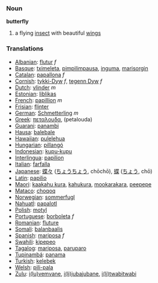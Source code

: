 === Noun ===

'''butterfly'''

# a flying [[insect]] with beautiful [[wing]]s

=== Translations ===
*[[Albanian]]: [[flutur]] ''f''
*[[Basque]]: [[tximeleta]], [[pimpilimpausa]], [[inguma]], [[marisorgin]]
*[[Catalan]]: [[papallona]] ''f''
*[[Cornish]]: [[tykki-Dyw]] ''f'', [[tegenn Dyw]] ''f''
*[[Dutch]]: [[vlinder]] ''m''
*[[Estonian]]: [[liblikas]]
*[[French]]: [[papillion]] ''m''
*[[Frisian]]: [[flinter]]
*[[German]]: [[Schmetterling]] ''m''
*[[Greek]]: [[πεταλουδα]], (petalouda)
*[[Guarani]]: [[panambi]]
*[[Hausa]]: [[balebale]]
*[[Hawaiian]]: [[pulelehua]]
*[[Hungarian]]: [[pillangó]]
*[[Indonesian]]: [[kupu-kupu]]
*[[Interlingua]]: [[papilion]]
*[[Italian]]: [[farfalla]]
*[[Japanese]]: [[蝶々]] ([[ちょうちょう]], chōchō), [[蝶]] ([[ちょう]], chō)
*[[Latin]]: [[papilio]]
*[[Maori]]: [[kaakahu kura]], [[kahukura]], [[mookarakara]], [[peepepe]]
*[[Mataco]]: [[choqoq]]
*[[Norwegian]]: [[sommerfugl]]
*[[Nahuatl]]: [[papalotl]]
*[[Polish]]: [[motyl]]
*[[Portuguese]]: [[borboleta]] ''f''
*[[Romanian]]: [[fluture]]
*[[Somali]]: [[balanbaalis]]
*[[Spanish]]: [[mariposa]] ''f''
*[[Swahili]]: [[kipepeo]]
*[[Tagalog]]: [[mariposa]], [[paruparo]]
*[[Tupinambá]]: [[panama]]
*[[Turkish]]: [[kelebek]]
*[[Welsh]]: [[pili-pala]]
*[[Zulu]]: [[i(lu)vemvane]], [[i(li)jubajubane]], [[i(li)twabitwabi]]